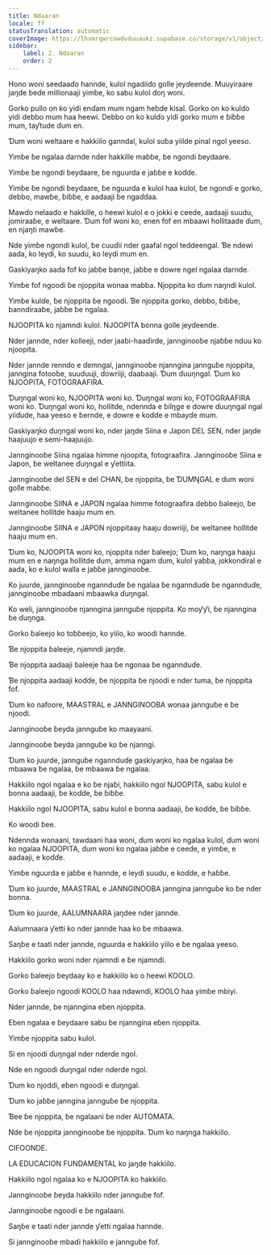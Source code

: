 ```yaml
---
title: Ndaaran
locale: ff
statusTranslation: automatic
coverImage: https://lhvmrqwrcowdvduuaukz.supabase.co/storage/v1/object/public/strapi-uploads/small_cover-educacion-fundamental.webp-2d51a7828a2b1309555be27f7e2a61a0.webp
sidebar:
    label: 2. Ndaaran
    order: 2
---
```

Hono woni seedaaɗo hannde, kulol ngadiiɗo golle jeyɗeende. Muuyiraare jaŋde ɓeɗe millionaaji yimɓe, ko sabu kulol ɗoŋ woni.

Gorko pullo on ko yidi enɗam mum ngam heɓde kisal. Gorko on ko kulɗo yidi debbo mum haa heewi. Debbo on ko kulɗo yidi gorko mum e ɓiɓɓe mum, taƴtude ɗum en.

Ɗum woni weltaare e hakkiilo ganndal, kulol suɓa yiilde pinal ngol yeeso.

Yimɓe ɓe ngalaa darnde nder hakkille maɓɓe, ɓe ngondi ɓeydaare.

Yimɓe ɓe ngondi ɓeydaare, ɓe nguurda e jaɓɓe e koɗɗe.

Yimɓe ɓe ngondi ɓeydaare, ɓe nguurda e kulol haa kulol, ɓe ngondi e gorko, debbo, mawɓe, ɓiɓɓe, e aadaaji ɓe ngaɗɗaa.

Mawɗo nelaaɗo e hakkille, o heewi kulol e o jokki e ceede, aadaaji suudu, jomiraaɓe, e weltaare. Ɗum fof woni ko, enen fof en mbaawi hollitaade ɗum, en njaŋti mawɓe.

Nde yimɓe ngondi kulol, ɓe cuuɗii nder gaafal ngol teddeengal. Ɓe ndewi aada, ko leydi, ko suudu, ko leydi mum en.

Gaskiyaŋko aada fof ko jaɓɓe banŋe, jaɓɓe e dowre ngel ngalaa darnde.

Yimɓe fof ngoodi ɓe njoppita wonaa mabba. Njoppita ko ɗum naŋndi kulol.

Yimɓe kulɗe, ɓe njoppita ɓe ngoodi. Ɓe njoppita gorko, debbo, ɓiɓɓe, banndiraaɓe, jaɓɓe ɓe ngalaa.

NJOOPITA ko njamndi kulol. NJOOPITA bonna golle jeyɗeende.

Nder jannde, nder kolleeji, nder jaaɓi-haaɗirde, jannginooɓe njaɓɓe nduu ko njoopita.

Nder jannde renndo e ɗemngal, jannginooɓe njanngina jannguɓe njoppita, janngina fotooɓe, suuduuji, dowriiji, daabaaji. Ɗum ɗuuŋngal. Ɗum ko NJOOPITA, FOTOGRAAFIRA.

Ɗuŋngal woni ko, NJOOPITA woni ko. Ɗuŋngal woni ko, FOTOGRAAFIRA woni ko. Ɗuŋngal woni ko, hollitde, ndennda e ɓilŋge e dowre ɗuuŋngal ngal yiiɗude, haa yeeso e ɓernde, e dowre e koɗɗe e mbayɗe mum.

Gaskiyaŋko ɗuŋngal woni ko, nder jaŋde Siina e Japon DEL SEN, nder jaŋde haajuujo e semi-haajuujo.

Jannginooɓe Siina ngalaa himme njoopita, fotograafira. Jannginooɓe Siina e Japon, ɓe weltanee ɗuŋngal e ƴettiita.

Jannginooɓe del SEN e del CHAN, ɓe njoppita, ɓe ƊUMŊGAL e ɗum woni golle maɓɓe.

Jannginooɓe SIINA e JAPON ngalaa himme fotograafira debbo ɓaleejo, ɓe weltanee hollitde haaju mum en.

Jannginooɓe SIINA e JAPON njoppitaay haaju dowriiji, ɓe weltanee hollitde haaju mum en.

Ɗum ko, NJOOPITA woni ko, njoppita nder ɓaleejo; Ɗum ko, naŋnga haaju mum en e naŋnga hollitde ɗum, amma ngam ɗum, kulol yaɓɓa, jokkondiral e aada, ko e kulol walla e jaɓɓe jannginooɓe.

Ko juurde, jannginooɓe ngannduɗe ɓe ngalaa ɓe ngannduɗe ɓe ngannduɗe, jannginooɓe mbaɗaani mbaawka ɗuŋngal.

Ko weli, jannginooɓe njanngina jannguɓe njoppita. Ko moƴƴi, ɓe njanngina ɓe ɗuŋnga.

Gorko ɓaleejo ko toɓɓeejo, ko yiilo, ko woodi hannde.

Ɓe njoppita ɓaleeje, njamndi jaŋde.

Ɓe njoppita aadaaji ɓaleeje haa ɓe ngonaa ɓe ngannduɗe.

Ɓe njoppita aadaaji koɗɗe, ɓe njoppita ɓe njoodi e nder tuma, ɓe njoppita fof.

Ɗum ko nafoore, MAASTRAL e JANNGINOOBA wonaa jannguɓe e ɓe njoodi.

Jannginooɓe ɓeyda jannguɓe ko maayaani.

Jannginooɓe ɓeyda jannguɓe ko ɓe njanngi.

Ɗum ko juurde, jannguɓe ngannduɗe gaskiyaŋko, haa ɓe ngalaa ɓe mbaawa ɓe ngalaa, ɓe mbaawa ɓe ngalaa.

Hakkiilo ngol ngalaa e ko ɓe njaɓi, hakkiilo ngol NJOOPITA, sabu kulol e bonna aadaaji, ɓe koɗɗe, ɓe ɓiɓɓe.

Hakkiilo ngol NJOOPITA, sabu kulol e bonna aadaaji, ɓe koɗɗe, ɓe ɓiɓɓe.

Ko woodi ɓee.

Ndennda wonaani, tawdaani haa woni, ɗum woni ko ngalaa kulol, ɗum woni ko ngalaa NJOOPITA, ɗum woni ko ngalaa jaɓɓe e ceede, e yimɓe, e aadaaji, e koɗɗe.

Yimɓe nguurda e jaɓɓe e hannde, e leydi suudu, e koɗɗe, e haɓɓe.

Ɗum ko juurde, MAASTRAL e JANNGINOOBA janngina jannguɓe ko ɓe nder bonna.

Ɗum ko juurde, AALUMNAARA jaŋdee nder jannde.

Aalumnaara ƴetti ko nder jannde haa ko ɓe mbaawa.

Saŋɓe e taati nder jannde, nguurda e hakkiilo yiilo e ɓe ngalaa yeeso.

Hakkiilo gorko woni nder njamndi e ɓe njamndi.

Gorko ɓaleejo ɓeydaay ko e hakkiilo ko o heewi KOOLO.

Gorko ɓaleejo ngoodi KOOLO haa ndawndi, KOOLO haa yimɓe mbiyi.

Nder jannde, ɓe njanngina eɓen njoppita.

Eɓen ngalaa e ɓeydaare sabu ɓe njanngina eɓen njoppita.

Yimɓe njoppita sabu kulol.

Si en njoodi ɗuŋngal nder nderɗe ngol.

Nde en ngoodi ɗuŋngal nder nderɗe ngol.

Ɗum ko njoddi, eɓen ngoodi e ɗuŋngal.

Ɗum ko jaɓɓe janngina jannguɓe ɓe njoppita.

Ɓee ɓe njoppita, ɓe ngalaani ɓe nder AUTOMATA.

Nde ɓe njoppita jannginooɓe ɓe njoppita. Ɗum ko naŋnga hakkiilo.

CIFOONDE.

LA EDUCACION FUNDAMENTAL ko jaŋde hakkiilo.

Hakkiilo ngol ngalaa ko e NJOOPITA ko hakkiilo.

Jannginooɓe ɓeyda hakkiilo nder jannguɓe fof.

Jannginooɓe ngoodi e ɓe ngalaani.

Saŋɓe e taati nder jannde ƴetti ngalaa hannde.

Si jannginooɓe mbaɗi hakkiilo e jannguɓe fof.

